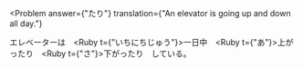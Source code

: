 
<Problem
  answer={"たり"}
  translation={"An elevator is going up and down all day."}
>
  エレベーターは　<Ruby t={"いちにちじゅう"}>一日中</Ruby>　<Ruby t={"あ"}>上</Ruby>がっ<Hide>たり</Hide>　<Ruby t={"さ"}>下</Ruby>がっ<Hide>たり</Hide>　している。
</Problem>
